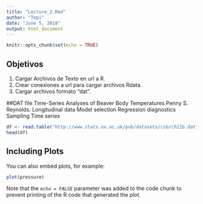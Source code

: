 ```yaml
---
title: "Lecture_2.Rmd"
author: "Tepi"
date: "June 5, 2018"
output: html_document
---
```


```r
knitr::opts_chunk$set(echo = TRUE)
```

## Objetivos

1. Cargar Archivos de Texto en url a R.
2. Crear conexiones a url para cargar archivos Rdata.
3. Cargar archivos formato "dat".


##DAT file
 Time-Series Analyses of Beaver Body Temperatures Penny S. Reynolds. Longitudinal data Model selection Regression diagnostics Sampling Time series
```r
df <- read.table("http://www.stats.ox.ac.uk/pub/datasets/csb/ch11b.dat",header = FALSE)
head(df)
```

## Including Plots

You can also embed plots, for example:

```r
plot(pressure)
```

Note that the `echo = FALSE` parameter was added to the code chunk to prevent printing of the R code that generated the plot.
